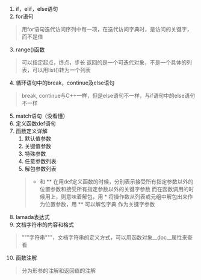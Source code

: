 1. if，elif，else语句
2. for语句
> 用for语句迭代访问序列中每一项，在迭代访问字典时，是访问的关键字，而不是值
3. range()函数
> 可以指定起点，终点，步长
> 返回的是一个可迭代对象，不是一个具体的列表，可以用list()转为一个列表
4. 循环语句中的break，continue及else语句
> break, continue与C++一样，但是else语句不一样，与if语句中的else语句不一样
5. match语句（没看懂）
6. 定义函数def语句
7. 函数定义详解
    1. 默认值参数
    2. 关键值参数
    3. 特殊参数
    4. 任意参数列表
    5. 解包参数列表
    > * 和 ** 在用def定义函数的时候，分别表示接受所有指定参数以外的位置参数和接受所有指定参数以外的关键字参数
    > 而在函数调用的时候用上，则意味着解包，用 * 将操作数从列表或元组中解包出来作为位置参数，用 ** 可以解包字典
    > 作为关键字参数
8. lamada表达式
9. 文档字符串的内容和格式
> """字符串"""，文档字符串的定义方式，可以用函数对象__doc__属性来查看
10. 函数注解
> 分为形参的注解和返回值的注解